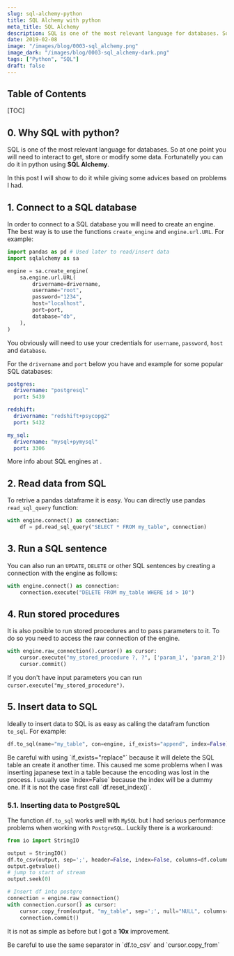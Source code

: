 ```yaml
---
slug: sql-alchemy-python
title: SQL Alchemy with python
meta_title: SQL Alchemy
description: SQL is one of the most relevant language for databases. So at one point you will need to interact to get, store or modify some data. Fortunatelly you can do it in python using SQL Alchemy.
date: 2019-02-08
image: "/images/blog/0003-sql_alchemy.png"
image_dark: "/images/blog/0003-sql_alchemy-dark.png"
tags: ["Python", "SQL"]
draft: false
---
```


## Table of Contents

[TOC]

## 0. Why SQL with python?

SQL is one of the most relevant language for databases. So at one point you will need to interact to get, store or modify some data. Fortunatelly you can do it in python using **SQL Alchemy**.

In this post I will show to do it while giving some advices based on problems I had.

## 1. Connect to a SQL database

In order to connect to a SQL database you will need to create an engine. The best way is to use the functions `create_engine` and `engine.url.URL`. For example:

```python
import pandas as pd # Used later to read/insert data
import sqlalchemy as sa

engine = sa.create_engine(
    sa.engine.url.URL(
        drivername=drivername,
        username="root",
        password="1234",
        host="localhost",
        port=port,
        database="db",
    ),
)
```

You obviously will need to use your credentials for `username`, `password`, `host` and `database`.

For the `drivername` and `port` below you have and example for some popular SQL databases:

```yaml
postgres:
  drivername: "postgresql"
  port: 5439

redshift:
  drivername: "redshift+psycopg2"
  port: 5432

my_sql:
  drivername: "mysql+pymysql"
  port: 3306
```

More info about SQL engines at <FancyLink linkText="SQL Alchemy documentation" url="https://docs.sqlalchemy.org/en/13/core/engines.html" company="default" dark="true"/>.

## 2. Read data from SQL

To retrive a pandas dataframe it is easy. You can directly use pandas `read_sql_query` function:

```python
with engine.connect() as connection:
    df = pd.read_sql_query("SELECT * FROM my_table", connection)
```

## 3. Run a SQL sentence

You can also run an `UPDATE`, `DELETE` or other SQL sentences by creating a connection with the engine as follows:

```python
with engine.connect() as connection:
    connection.execute("DELETE FROM my_table WHERE id > 10")
```

## 4. Run stored procedures

It is also posible to run stored procedures and to pass parameters to it. To do so you need to access the raw connection of the engine.

```python
with engine.raw_connection().cursor() as cursor:
    cursor.execute("my_stored_procedure ?, ?", ['param_1', 'param_2'])
    cursor.commit()
```

If you don't have input parameters you can run `cursor.execute("my_stored_procedure")`.

## 5. Insert data to SQL

Ideally to insert data to SQL is as easy as calling the datafram function `to_sql`. For example:

```python
df.to_sql(name="my_table", con=engine, if_exists="append", index=False)
```

<Notice type="warning">
  Be careful with using `if_exists="replace"` because it will delete the SQL table an create it another time. This caused me some problems when I was inserting japanese text in a table because the encoding was lost in the process.
</Notice>


<Notice type="info">
  I usually use `index=False` because the index will be a dummy one. If it is not the case first call `df.reset_index()`.
</Notice>

### 5.1. Inserting data to PostgreSQL
The function `df.to_sql` works well with `MySQL` but I had serious performance problems when working with `PostgreSQL`. Luckily there is a workaround:

```python
from io import StringIO

output = StringIO()
df.to_csv(output, sep=';', header=False, index=False, columns=df.columns)
output.getvalue()
# jump to start of stream
output.seek(0)

# Insert df into postgre
connection = engine.raw_connection()
with connection.cursor() as cursor:
    cursor.copy_from(output, "my_table", sep=';', null="NULL", columns=(df.columns))
    connection.commit()
```

It is not as simple as before but I got a **10x** improvement.

<Notice type="warning">
  Be careful to use the same separator in `df.to_csv` and `cursor.copy_from`
</Notice>
